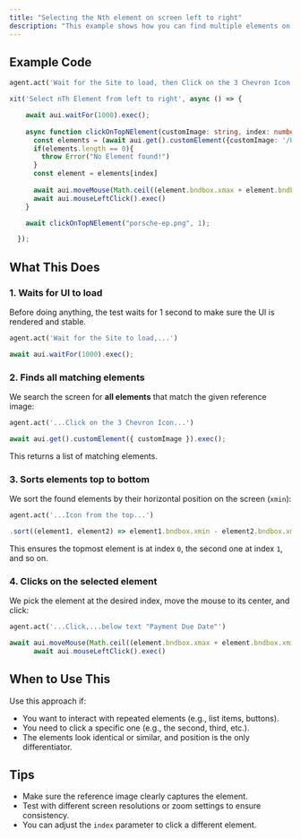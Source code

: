 ```yaml
---
title: "Selecting the Nth element on screen left to right"
description: "This example shows how you can find multiple elements on the screen using a reference image and click on a specific one based on its position from the left to the right. "
---
```


## Example Code

<CodeGroup>

```python The Agentic way
agent.act('Wait for the Site to load, then Click on the 3 Chevron Icon from the left, below text "Payment Due Date"')
```


```typescript TypeScript
xit('Select nTh Element from left to right', async () => {

    await aui.waitFor(1000).exec();
    
    async function clickOnTopNElement(customImage: string, index: number = 0){
      const elements = (await aui.get().customElement({customImage: '/Users/ron.vancann/Desktop/Screenshot 2025-05-14 at 11.41.45.png'}).exec()).sort((element1, element2) => element1.bndbox.xmin - element2.bndbox.xmin)
      if(elements.length == 0){
        throw Error("No Element found!")
      }
      const element = elements[index]
    
      await aui.moveMouse(Math.ceil((element.bndbox.xmax + element.bndbox.xmin) /2), Math.ceil((element.bndbox.ymax + element.bndbox.ymin) /2)).exec();
      await aui.mouseLeftClick().exec()
    }

    await clickOnTopNElement("porsche-ep.png", 1);

  });
```

</CodeGroup>

## What This Does

### 1. Waits for UI to load

Before doing anything, the test waits for 1 second to make sure the UI is rendered and stable.

<CodeGroup>

```python The Agentic way
agent.act('Wait for the Site to load,...')
```


```typescript TypeScript
await aui.waitFor(1000).exec(); 
```

</CodeGroup>

### 2. Finds all matching elements

We search the screen for **all elements** that match the given reference image:

<CodeGroup>

```python The Agentic way
agent.act('...Click on the 3 Chevron Icon...')
```


```typescript TypeScript
await aui.get().customElement({ customImage }).exec();
```

</CodeGroup>

This returns a list of matching elements.

### 3. Sorts elements top to bottom

We sort the found elements by their horizontal position on the screen (`xmin`):

<CodeGroup>

```python The Agentic way
agent.act('...Icon from the top...')
```


```typescript TypeScript
.sort((element1, element2) => element1.bndbox.xmin - element2.bndbox.xmin)
```

</CodeGroup>

This ensures the topmost element is at index `0`, the second one at index `1`, and so on.

### 4. Clicks on the selected element

We pick the element at the desired index, move the mouse to its center, and click:

<CodeGroup>

```python The Agentic way
agent.act('...Click,...below text "Payment Due Date"')
```


```typescript TypeScript
await aui.moveMouse(Math.ceil((element.bndbox.xmax + element.bndbox.xmin) /2), Math.ceil((element.bndbox.ymax + element.bndbox.ymin) /2)).exec();
      await aui.mouseLeftClick().exec()
```

</CodeGroup>

## When to Use This

Use this approach if:

- You want to interact with repeated elements (e.g., list items, buttons).
- You need to click a specific one (e.g., the second, third, etc.).
- The elements look identical or similar, and position is the only differentiator.

## Tips

- Make sure the reference image clearly captures the element.
- Test with different screen resolutions or zoom settings to ensure consistency.
- You can adjust the `index` parameter to click a different element.